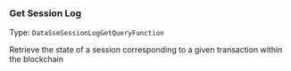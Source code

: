 


### Get Session Log

Type: `DataSsmSessionLogGetQueryFunction`

Retrieve the state of a session corresponding to a given transaction within the blockchain


